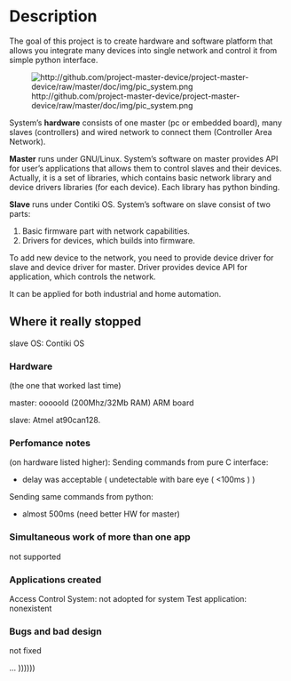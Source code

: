 = Description =
The goal of this project is to create hardware and software platform that allows you integrate many devices into single network and control it from simple python interface.

[[File:http://github.com/project-master-device/project-master-device/raw/master/doc/img/pic_system.png]]

System’s '''hardware''' consists of one master (pc or embedded board), many slaves (controllers) and wired network to connect them (Controller Area Network).

'''Master''' runs under GNU/Linux. System’s software on master provides API for user’s applications that allows them to control slaves and their devices. Actually, it is a set of libraries, which contains basic network library and device drivers libraries (for each device). Each library has python binding.

'''Slave''' runs under Contiki OS. System’s software on slave consist of two parts:

#Basic firmware part with network capabilities.
#Drivers for devices, which builds into firmware.

To add new device to the network, you need to provide device driver for slave and device driver for master. Driver provides device API for application, which controls the network.

It can be applied for both industrial and home automation.



== Where it really stopped ==

slave OS: Contiki OS

=== Hardware ===
(the one that worked last time)

master: ooooold (200Mhz/32Mb RAM) ARM board

slave: Atmel at90can128.


=== Perfomance notes ===

(on hardware listed higher):
Sending commands from pure C interface:
*delay was acceptable ( undetectable with bare eye ( <100ms ) )

Sending same commands from python:
*almost 500ms (need better HW for master)

=== Simultaneous work of more than one app ===

not supported

=== Applications created ===

Access Control System: not adopted for system
Test application: nonexistent

=== Bugs and bad design ===

not fixed

...
))))))